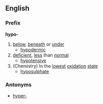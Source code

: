 ==English==
===Prefix===
'''hypo-'''
# [[below]], [[beneath]] or [[under]]
#* [[hypodermic]]
# [[deficient]], [[less]] than [[normal]]
#* [[hypotensive]]
# (Chemistry) In the [[lowest]] [[oxidation]] [[state]]
#* [[hyposulphate]]

===Antonyms===
* [[hyper-]]